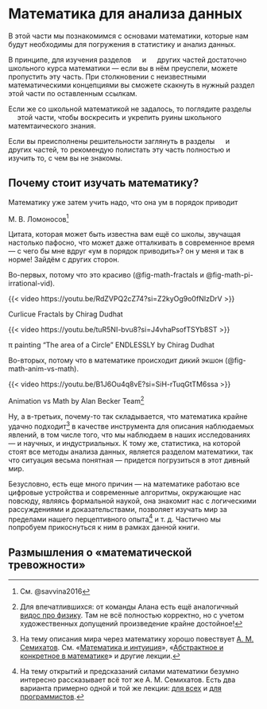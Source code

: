 # Математика для анализа данных {#part-math}

:::{.intro}
В этой части мы познакомимся с основами математики, которые нам будут необходимы для погружения в статистику и анализ данных.

В принципе, для изучения разделов ![](img/labs/lab_junior.png){height="1em"} и ![](img/labs/lab_middle.png){height="1em"} других частей достаточно школьного курса математики --- если вы в нём преуспели, можете пропустить эту часть. При столкновении с неизвестными математическими концепциями вы сможете скакнуть в нужный раздел этой части по оставленным ссылкам.

Если же со школьной математикой не задалось, то поглядите разделы ![](img/labs/lab_junior.png){height="1em"} этой части, чтобы воскресить и укрепить руины школьного матемтаического знания.

Если вы преисполнены решительности заглянуть в разделы ![](img/labs/lab_senior.png){height="1em"} и ![](img/labs/lab_guru.png){height="1em"} других частей, то рекомендую полистать эту часть полностью и изучить то, с чем вы не знакомы.
:::

## Почему стоит изучать математику?

::::{.quote}
Математику уже затем учить надо, что она ум в порядок приводит

:::{.quote-sign}
М. В. Ломоносов[^lomonosov-quote]
:::
::::

[^lomonosov-quote]: См. @savvina2016

Цитата, которая может быть известна вам ещё со школы, звучащая настолько пафосно, что может даже отталкивать в современное время --- с чего бы мне вдруг «ум в порядок приводить»? он у меня и так в норме! Зайдём с других сторон.

Во-первых, потому что это красиво (@fig-math-fractals и @fig-math-pi-irrational-vid).

:::{#fig-math-fractals}

{{< video https://youtu.be/RdZVPQ2cZ74?si=Z2kyOg9o0fNIzDrV >}}

Curlicue Fractals by Chirag Dudhat
:::

:::{#fig-math-pi-irrational-vid}

{{< video https://youtu.be/tuR5NI-bvu8?si=J4vhaPsofTSYb8ST >}}

π painting “The area of a Circle” ENDLESSLY by Chirag Dudhat
:::

Во-вторых, потому что в математике происходит дикий экшон (@fig-math-anim-vs-math).

:::{#fig-math-anim-vs-math}

{{< video https://youtu.be/B1J6Ou4q8vE?si=SiH-rTuqGtTM6ssa >}}

Animation vs Math by Alan Becker Team[^anim-vs-physics]
:::

[^anim-vs-physics]: Для впечатлившихся: от команды Алана есть ещё аналогичный [видос про физику](https://youtu.be/ErMSHiQRnc8?si=I14AAXK_4Ypwe6do). Там не всё полностью корректно, но с учетом художественных допущений произведение крайне достойное!

Ну, а в-третьих, почему-то так складывается, что математика крайне удачно подходит[^math-forth] в качестве инструмента для описания наблюдаемых явлений, в том числе того, что мы наблюдаем в наших исследованиях --- и научных, и индустриальных. К тому же, статистика, на которой стоят все методы анализа данных, является разделом математики, так что ситуация весьма понятная --- придется погрузиться в этот дивный мир.

[^math-forth]: На тему описания мира через математику хорошо повествует [А. М. Семихатов](https://ru.wikipedia.org/wiki/%D0%A1%D0%B5%D0%BC%D0%B8%D1%85%D0%B0%D1%82%D0%BE%D0%B2,_%D0%90%D0%BB%D0%B5%D0%BA%D1%81%D0%B5%D0%B9_%D0%9C%D0%B8%D1%85%D0%B0%D0%B9%D0%BB%D0%BE%D0%B2%D0%B8%D1%87). См. «[Математика и интуиция](https://postnauka.org/video/34416)», «[Абстрактное и конкретное в математике](https://postnauka.org/video/41678)» и другие лекции.

Безусловно, есть еще много причин --- на математике работаю все цифровые устройства и современные алгоритмы, окружающие нас повсюду, являясь формальной наукой, она знакомит нас с логическими рассуждениями и доказательствами, позволяет изучать мир за пределами нашего перцептивного опыта[^semikhatov-discoveries] и т. д. Частично мы попробуем прикоснуться к ним в рамках данной книги.

[^semikhatov-discoveries]: На тему открытий и предсказаний силами математики безумно интересно рассказывает всё тот же А. М. Семихатов. Есть два варианта примерно одной и той же лекции: [для всех](https://youtu.be/z7mHlwyY2vs?si=t63nGLwbsv_8u4ED) и [для программистов](https://youtu.be/-98It-7EDOo?si=nJKiP-n3UIunaTbd).


## Размышления о «математической тревожности»


